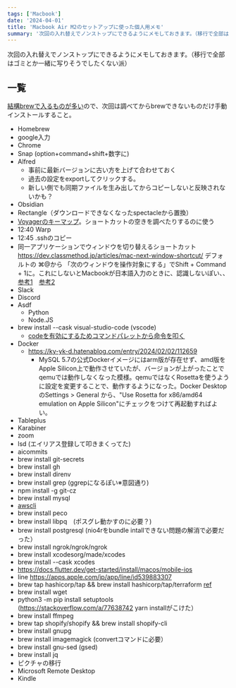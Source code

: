```yaml
---
tags: ['Macbook']
date: '2024-04-01'
title: 'Macbook Air M2のセットアップに使った個人用メモ'
summary: '次回の入れ替えでノンストップにできるようにメモしておきます。（移行で全部はゴミとか一緒に写りそうでしたくない派）'
---
```



次回の入れ替えでノンストップにできるようにメモしておきます。（移行で全部はゴミとか一緒に写りそうでしたくない派）

## 一覧

[結構brewで入るものが多い](https://zenn.dev/miyasic/articles/81f5fe3e3b060c)ので、次回は調べてからbrewできないものだけ手動インストールすること。

- Homebrew
- google入力
- Chrome
- Snap (option+command+shift+数字に)
- Alfred
	- 事前に最新バージョンに古い方を上げて合わせておく
	- 過去の設定をexportしてクリックする。
	- 新しい側でも同期ファイルを生み出してからコピーしないと反映されないかも？
- Obsidian
- Rectangle（ダウンロードできなくなったspectacleから置換）
- [Voyagerのキーマップ](https://gist.github.com/umihico/b5a1de38d40b05b1af6360d3e514ed0e)。ショートカットの空きを調べたりするのに使う
- 12:40 Warp
- 12:45 .sshのコピー
- 同一アプリケーションでウィンドウを切り替えるショートカット https://dev.classmethod.jp/articles/mac-next-window-shortcut/ デフォルトの ⌘@から 「次のウィンドウを操作対象にする」でShift + Command + 1に。これにしないとMacbookが日本語入力のときに、認識しないぽい、、[参考1](https://aotamasaki.hatenablog.com/entry/command_with_open_bracket_is_unavailable)　[参考2](https://github.com/microsoft/vscode/issues/114075)
- Slack
- Discord
- Asdf
	- Python
  - Node.JS
- brew install --cask visual-studio-code (vscode)
	- [codeを有効にするためコマンドパレットから命令を叩く](https://stackoverflow.com/a/36882426)
- Docker
	- https://ky-yk-d.hatenablog.com/entry/2024/02/02/112659
		- MySQL 5.7の公式Dockerイメージにはarm版が存在せず、amd版をApple Silicon上で動作させていたが、バージョンが上がったことでqemuでは動作しなくなった模様。qemuではなくRosettaを使うように設定を変更することで、動作するようになった。Docker DesktopのSettings > General から、"Use Rosetta for x86/amd64 emulation on Apple Silicon"にチェックをつけて再起動すればよい。
- Tableplus
- Karabiner
- zoom
- lsd (エイリアス登録して叩きまくってた)
- aicommits
- brew install git-secrets
- brew install gh
- brew install direnv
- brew install grep (ggrepになるぽい※意図通り)
- npm install -g git-cz
- brew install mysql
- [awscli](https://docs.aws.amazon.com/cli/latest/userguide/getting-started-install.html)
- brew install peco
- brew install libpq　(ポスグレ動かすのに必要？)
- brew install postgresql (nio4rをbundle intallできない問題の解消で必要だった）
- brew install ngrok/ngrok/ngrok
- brew install xcodesorg/made/xcodes
- brew install --cask xcodes
- https://docs.flutter.dev/get-started/install/macos/mobile-ios
- line https://apps.apple.com/jp/app/line/id539883307
- brew tap hashicorp/tap && brew install hashicorp/tap/terraform [ref](https://developer.hashicorp.com/terraform/tutorials/aws-get-started/install-cli)
- brew install wget
- python3 -m pip install setuptools (https://stackoverflow.com/a/77638742 yarn installがこけた）
- brew install ffmpeg
- brew tap shopify/shopify && brew install shopify-cli
- brew install gnupg
- brew install imagemagick (convertコマンドに必要）
- brew install gnu-sed (gsed)
- brew install jq
- ピクチャの移行
- Microsoft Remote Desktop
- Kindle
